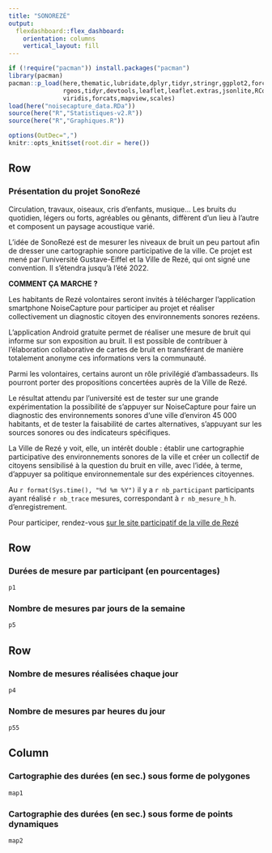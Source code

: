 ```yaml
---
title: "SONOREZÉ"
output: 
  flexdashboard::flex_dashboard:
    orientation: columns
    vertical_layout: fill
---
```


```r
if (!require("pacman")) install.packages("pacman")
library(pacman)
pacman::p_load(here,thematic,lubridate,dplyr,tidyr,stringr,ggplot2,forcats,rgdal,sp,sf,
               rgeos,tidyr,devtools,leaflet,leaflet.extras,jsonlite,RColorBrewer,
               viridis,forcats,mapview,scales)
load(here("noisecapture_data.RDa"))
source(here("R","Statistiques-v2.R"))
source(here("R","Graphiques.R"))

options(OutDec=",")
knitr::opts_knit$set(root.dir = here())
```

Row
-------------------------------------

### Présentation du projet SonoRezé

Circulation, travaux, oiseaux, cris d’enfants, musique… Les bruits du quotidien, légers ou forts, agréables ou gênants, diffèrent d’un lieu à l’autre et composent un paysage acoustique varié.

L’idée de SonoRezé est de mesurer les niveaux de bruit un peu partout afin de dresser une cartographie sonore participative de la ville. Ce projet est mené par l’université Gustave-Eiffel et la Ville de Rezé, qui ont signé une convention. Il s’étendra jusqu’à l’été 2022.

**COMMENT ÇA MARCHE ?**

Les habitants de Rezé volontaires seront invités à télécharger l’application smartphone NoiseCapture pour participer au projet et réaliser collectivement un diagnostic citoyen des environnements sonores rezéens.

L’application Android gratuite permet de réaliser une mesure de bruit qui informe sur son exposition au bruit. Il est possible de contribuer à l’élaboration collaborative de cartes de bruit en transférant de manière totalement anonyme ces informations vers la communauté.

Parmi les volontaires, certains auront un rôle privilégié d’ambassadeurs. Ils pourront porter des propositions concertées auprès de la Ville de Rezé.

Le résultat attendu par l’université est de tester sur une grande expérimentation la possibilité de s’appuyer sur NoiseCapture pour faire un diagnostic des environnements sonores d‘une ville d’environ 45 000 habitants, et de tester la faisabilité de cartes alternatives, s’appuyant sur les sources sonores ou des indicateurs spécifiques.

La Ville de Rezé y voit, elle, un intérêt double : établir une cartographie participative des environnements sonores de la ville et créer un collectif de citoyens sensibilisé à la question du bruit en ville, avec l’idée, à terme, d’appuyer sa politique environnementale sur des expériences citoyennes.

Au `r format(Sys.time(), "%d %m %Y")` il y a `r nb_participant` participants ayant réalisé `r nb_trace` mesures, correspondant à `r nb_mesure_h` h. d'enregistrement.


Pour participer, rendez-vous [sur le site participatif de la ville de Rezé](https://jeparticipe.reze.fr/projet/sonoreze/)

Row
-------------------------------------
    
### Durées de mesure par participant (en pourcentages)

```r
p1
```

### Nombre de mesures par jours de la semaine

```r
p5
```

Row
-------------------------------------
    
### Nombre de mesures réalisées chaque jour

```r
p4
```

### Nombre de mesures par heures du jour
```r
p55
```

Column 
-----------------------------------------------------------------------

### Cartographie des durées (en sec.) sous forme de polygones

```r
map1
```

### Cartographie des durées (en sec.) sous forme de points dynamiques

```r
map2
```

